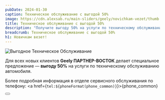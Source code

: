 ```yaml
---
pubDate: 2024-01-30
caption: Техническое обслуживание с выгодой 50%
image: https://cdn.alexsab.ru/main-sliders/geely/novichkam-vezet/thumb.webp
title: Техническое обслуживание с выгодой 50%
description: "Получите выгоду 50% на услуги по техническому обслуживанию автомобиля"
breadcrumb: Техническое обслуживание с выгодой 50%
h1: Новичкам везет!
---
```



<img src="https://cdn.alexsab.ru/main-sliders/geely/novichkam-vezet/novichkam-vezet.webp" alt="Выгодное Техническое Обслуживание" class="w-full" />
<br/>

Для всех новых клиентов <b>Geely ПАРТНЕР-ВОСТОК</b> делает специальное предложение&nbsp;&mdash; <b>выгоду&nbsp;50%</b> на&nbsp;услуги по&nbsp;техническому обслуживанию автомобиля.
<br/>

Более подробная информация в отделе сервисного обслуживания по телефону: <a href={`tel:${phoneFormat(phone_common)}`}>{phone_common}</a>

<div class="flex justify-center mt-10 mb-5">
    <Button 
        classes="popup-link block !px-4 xl:!px-8 !py-2 xl:!py-3 !text-white !no-underline" 
        url="#common-modal" 
        title="Подробнее"
        dataTitle="Заказать обратный звонок"
        dataFormName={`Новичкам везет. Выгода 50% на услуги по техническому обслуживанию`}
    />
</div>
